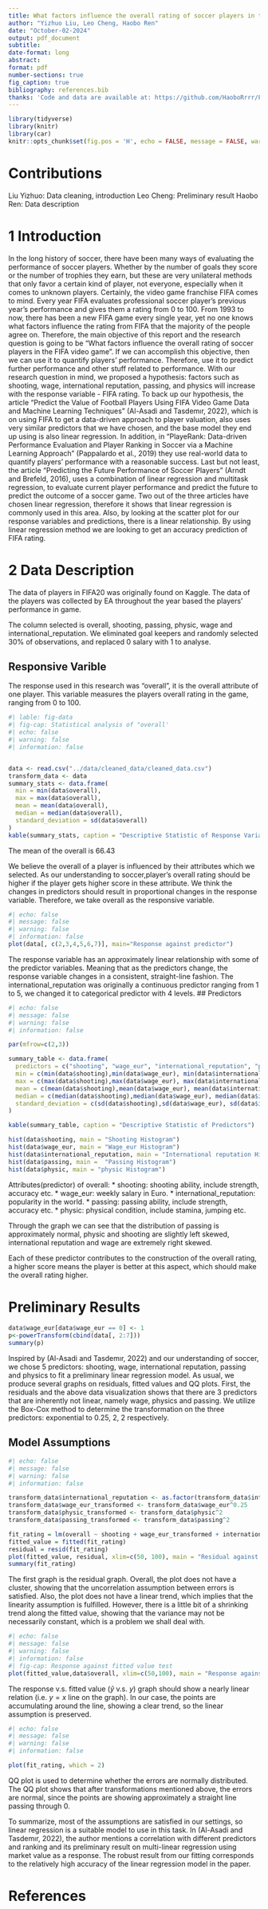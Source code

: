 ```yaml
---
title: What factors influence the overall rating of soccer players in the FIFA video game
author: "Yizhuo Liu, Leo Cheng, Haobo Ren"
date: "October-02-2024"
output: pdf_document
subtitle: 
date-format: long
abstract: 
format: pdf
number-sections: true
fig_caption: true
bibliography: references.bib
thanks: 'Code and data are available at: https://github.com/HaoboRrrr/FIFA20_Player_Potential_Rating_Analysis/tree/main'
---
```


```r
library(tidyverse)
library(knitr)
library(car)
knitr::opts_chunk$set(fig.pos = 'H', echo = FALSE, message = FALSE, warning = FALSE)

```

# Contributions
Liu Yizhuo: Data cleaning, introduction \newline
Leo Cheng: Preliminary result \newline
Haobo Ren: Data description \newline



# 1 Introduction
In the long history of soccer, there have been many ways of evaluating the performance of soccer players. Whether by the number of goals they score or the number of trophies they earn, but these are very unilateral methods that only favor a certain kind of player, not everyone, especially when it comes to unknown players.  Certainly, the video game franchise FIFA comes to mind. Every year FIFA evaluates professional soccer player's previous year's performance and gives them a rating from 0 to 100.  From 1993 to now, there has been a new FIFA game every single year, yet no one knows what factors influence the rating from FIFA that the majority of the people agree on. Therefore, the main objective of this report and the research question is going to be "What factors influence the overall rating of soccer players in the FIFA video game". If we can accomplish this objective, then we can use it to quantify players' performance. Therefore, use it to predict further performance and other stuff related to performance.  With our research question in mind, we proposed a hypothesis: factors such as shooting, wage, international reputation, passing, and physics will increase with the response variable - FIFA rating. To back up our hypothesis, the article "Predict the Value of Football Players Using FIFA Video Game Data and Machine Learning Techniques" (Al-Asadi and Tasdemır, 2022), which is on using FIFA to get a data-driven approach to player valuation, also uses very similar predictors that we have chosen, and the base model they end up using is also linear regression. In addition, in "PlayeRank: Data-driven Performance Evaluation and Player Ranking in Soccer via a Machine Learning Approach" (Pappalardo et al., 2019) they use real-world data to quantify players' performance with a reasonable success. Last but not least, the article "Predicting the Future Performance of Soccer Players" (Arndt and Brefeld, 2016), uses a combination of linear regression and multitask regression, to evaluate current player performance and predict the future to predict the outcome of a soccer game. Two out of the three articles have chosen linear regression, therefore it shows that linear regression is commonly used in this area. Also, by looking at the scatter plot for our response variables and predictions, there is a linear relationship.  By using linear regression method we are looking to get an accuracy prediction of FIFA rating.



# 2 Data Description
The data of players in FIFA20 was originally found on Kaggle. The data of the players was collected by EA throughout the year based the players' performance in game. 

The column selected is overall, shooting, passing, physic, wage and international_reputation. We eliminated goal keepers and randomly selected 30% of observations, and replaced 0 salary with 1 to analyse.

## Responsive Varible
The response used in this research was "overall", it is the overall attribute of one player. This variable measures the players overall rating in the game, ranging from 0 to 100. 

```r
#| lable: fig-data
#| fig-cap: Statistical analysis of "overall'
#| echo: false
#| warning: false
#| information: false


data <- read.csv("../data/cleaned_data/cleaned_data.csv")
transform_data <- data
summary_stats <- data.frame(
  min = min(data$overall),
  max = max(data$overall),
  mean = mean(data$overall),
  median = median(data$overall),
  standard_deviation = sd(data$overall)
)
kable(summary_stats, caption = "Descriptive Statistic of Response Variable")
```
The mean of the overall is 66.43 

We believe the overall of a player is influenced by their attributes which we selected. As our understanding to soccer,player's overall rating should be higher if the player gets higher score in these attribute. We think the changes in predictors should result in proportional changes in the response variable. Therefore, we take overall as the responsive variable.


```r
#| echo: false
#| message: false
#| warning: false
#| information: false
plot(data[, c(2,3,4,5,6,7)], main="Response against predictor")

```

The response variable has an approximately linear relationship with some of the predictor variables. Meaning that as the predictors change, the response variable changes in a consistent, straight-line fashion. The international_reputation was originally a continuous predictor ranging from 1 to 5, we changed it to categorical predictor with 4 levels. 
## Predictors
```r
#| echo: false
#| message: false
#| warning: false
#| information: false

par(mfrow=c(2,3))

summary_table <- data.frame(
  predictors = c("shooting", "wage_eur", "international_reputation", "passing", "physic"),
  min = c(min(data$shooting),min(data$wage_eur), min(data$international_reputation), min(data$passing), min(data$physic)),
  max = c(max(data$shooting),max(data$wage_eur), max(data$international_reputation), max(data$passing), max(data$physic)),
  mean = c(mean(data$shooting),mean(data$wage_eur), mean(data$international_reputation), mean(data$passing), mean(data$physic)),
  median = c(median(data$shooting),median(data$wage_eur), median(data$international_reputation), median(data$passing), median(data$physic)),
  standard_deviation = c(sd(data$shooting),sd(data$wage_eur), sd(data$international_reputation), sd(data$passing), sd(data$physic))
)

kable(summary_table, caption = "Descriptive Statistic of Predictors")

hist(data$shooting, main = "Shooting Histogram")
hist(data$wage_eur, main = "Wage_eur Histogram")
hist(data$international_reputation, main = "International reputation Histogram")
hist(data$passing, main =  "Passing Histogram")
hist(data$physic, main = "physic Histogram")
```
Attributes(predictor) of overall:
* shooting: shooting ability, include strength, accuracy etc.
* wage_eur: weekly salary in Euro.
* international_reputation: popularity in the world.
* passing: passing ability, include strength, accuracy etc.
* physic: physical condition, include stamina, jumping etc.

Through the graph we can see that the distribution of passing is approximately normal, physic and shooting are slightly left skewed, international reputation and wage are extremely right skewed.

Each of these predictor contributes to the construction of the overall rating, a higher score means the player is better at this aspect, which should make the overall rating higher.



# Preliminary Results

```r
data$wage_eur[data$wage_eur == 0] <- 1
p<-powerTransform(cbind(data[, 2:7]))
summary(p)
```

Inspired by (Al-Asadi and Tasdemır, 2022) and our understanding of soccer, we chose 5 predictors: shooting, wage, international reputation, passing and physics to fit a preliminary linear regression model. As usual, we produce several graphs on residuals, fitted values and QQ plots. First, the residuals and the above data visualization shows that there are 3 predictors that are inherently not linear, namely wage, physics and passing. We utilize the Box-Cox method to determine the transformation on the three predictors: exponential to 0.25, 2, 2 respectively.

## Model Assumptions

```R
#| echo: false
#| message: false
#| warning: false
#| information: false

transform_data$international_reputation <- as.factor(transform_data$international_reputation)
transform_data$wage_eur_transformed <- transform_data$wage_eur^0.25
transform_data$physic_transformed <- transform_data$physic^2
transform_data$passing_transformed <- transform_data$passing^2

fit_rating = lm(overall ~ shooting + wage_eur_transformed + international_reputation + passing_transformed + physic_transformed, data = transform_data)
fitted_value = fitted(fit_rating)
residual = resid(fit_rating)
plot(fitted_value, residual, xlim=c(50, 100), main = "Residual against fitted value")
summary(fit_rating)
```


The first graph is the residual graph. Overall, the plot does not have a cluster, showing that the uncorrelation assumption between errors is satisfied. Also, the plot does not have a linear trend, which implies that the linearity assumption is fulfilled. However, there is a little bit of a shrinking trend along the fitted value, showing that the variance may not be necessarily constant, which is a problem we shall deal with.



```R
#| echo: false
#| message: false
#| warning: false
#| information: false
#| fig-cap: Response against fitted value test
plot(fitted_value,data$overall, xlim=c(50,100), main = "Response against fitted value")
```

The response v.s. fitted value ($\hat{y}$ v.s. $y$) graph should show a nearly linear relation (i.e. $y=x$ line on the graph). In our case, the points are accumulating around the line, showing a clear trend, so the linear assumption is preserved.


```R
#| echo: false
#| message: false
#| warning: false
#| information: false

plot(fit_rating, which = 2)
```

QQ plot is used to determine whether the errors are normally distributed. The QQ plot shows that after transformations mentioned above, the errors are normal, since the points are showing approximately a straight line passing through 0.

To summarize, most of the assumptions are satisfied in our settings, so linear regression is a suitable model to use in this task. In (Al-Asadi and Tasdemır, 2022), the author mentions a correlation with different predictors and ranking and its preliminary result on multi-linear regression using market value as a response. The robust result from our fitting corresponds to the relatively high accuracy of the linear regression model in the paper.

\newpage

# References